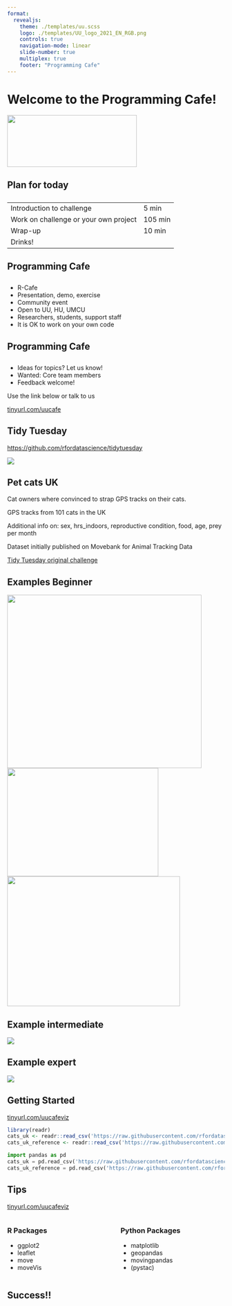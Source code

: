 ```yaml
---
format:
  revealjs:
    theme: ./templates/uu.scss
    logo: ./templates/UU_logo_2021_EN_RGB.png
    controls: true
    navigation-mode: linear
    slide-number: true
    multiplex: true
    footer: "Programming Cafe"
---
```


# Welcome to the Programming Cafe! {background-color="#FFCD00"}

![](./templates/UU_logo_2021_EN_RGB.png){.absolute top=-200 left=-240 width="300" height="120"}

## Plan for today

::: {style="text-align: left; margin-top: 2em"}

|    |    |
|------------------------------|-------------|
| Introduction to challenge | 5 min |
| Work on challenge or your own project | 105 min |
| Wrap-up | 10 min |
| Drinks! |

:::

## Programming Cafe

::: {style="text-align: left; margin-top: 2em"}

-    R-Cafe
-    Presentation, demo, exercise
-    Community event
-    Open to UU, HU, UMCU
-    Researchers, students, support staff
-    It is OK to work on your own code

:::

## Programming Cafe

::: {style="text-align: left; margin-top: 2em"}

-    Ideas for topics? Let us know!
-    Wanted: Core team members
-    Feedback welcome! 

Use the link below or talk to us

[tinyurl.com/uucafe](https://tinyurl.com/uucafe)

:::

## Tidy Tuesday

[https://github.com/rfordatascience/tidytuesday](https://github.com/rfordatascience/tidytuesday)

![](images/tt_logo.png)

## Pet cats UK

Cat owners where convinced to strap GPS tracks on their cats.

GPS tracks from 101 cats in the UK

Additional info on: sex, hrs_indoors, reproductive condition, food, age, prey per month

Dataset initially published on Movebank for Animal Tracking Data

[Tidy Tuesday original challenge](https://github.com/rfordatascience/tidytuesday/blob/master/data/2023/2023-01-31/readme.md)

## Examples Beginner
![](images/beginner1.png){.absolute top=200 left=0 width="450" height="400"}
![](images/beginner2.png){.absolute top=50 right=50 width="350" height="250"}
![](images/beginner3.png){.absolute bottom=0 right=50 width="400" height="300"}

## Example intermediate
![](images/intermediate.png)

## Example expert
![](images/cats_uk_movevis.gif)

## Getting Started

[tinyurl.com/uucafeviz](https://tinyurl.com/uucafeviz)

``` r
library(readr)
cats_uk <- readr::read_csv('https://raw.githubusercontent.com/rfordatascience/tidytuesday/master/data/2023/2023-01-31/cats_uk.csv')
cats_uk_reference <- readr::read_csv('https://raw.githubusercontent.com/rfordatascience/tidytuesday/master/data/2023/2023-01-31/cats_uk_reference.csv')
```

``` python
import pandas as pd
cats_uk = pd.read_csv('https://raw.githubusercontent.com/rfordatascience/tidytuesday/master/data/2023/2023-01-31/cats_uk.csv')
cats_uk_reference = pd.read_csv('https://raw.githubusercontent.com/rfordatascience/tidytuesday/master/data/2023/2023-01-31/cats_uk_reference.csv')
```

## Tips

[tinyurl.com/uucafeviz](https://tinyurl.com/uucafeviz)

:::: {.columns}
::: {.column width="50%"}

### R Packages
- ggplot2
- leaflet
- move
- moveVis

:::

::: {.column width="50%"}

### Python Packages
- matplotlib
- geopandas
- movingpandas
- (pystac)

:::
::::



## Success!! {background-color="black" background-image="https://placekitten.com/100/100" background-size="100px" background-repeat="repeat"}